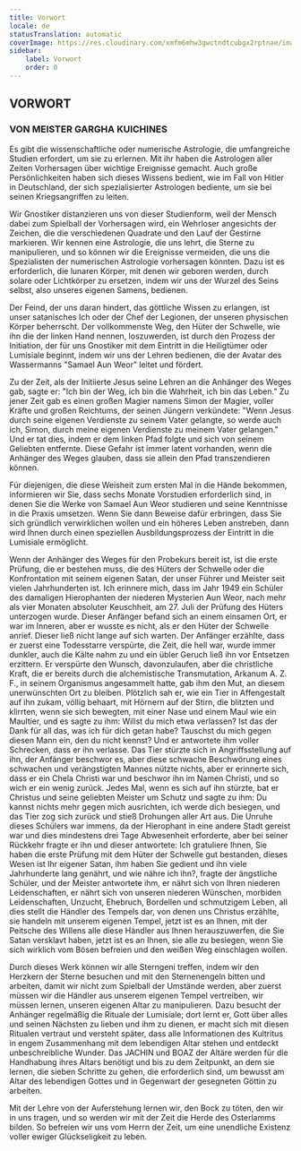 ```yaml
---
title: Vorwort
locale: de
statusTranslation: automatic
coverImage: https://res.cloudinary.com/xmfm6mhw3gwctndtcubgx2rptnae/image/upload/v1741354450/small_cover_tratado_esoterico_de_astrologia_hermetica_6210a35442.webp
sidebar:
    label: Vorwort
    order: 0
---
```

## VORWORT

### VON MEISTER GARGHA KUICHINES

Es gibt die wissenschaftliche oder numerische Astrologie, die umfangreiche Studien erfordert, um sie zu erlernen. Mit ihr haben die Astrologen aller Zeiten Vorhersagen über wichtige Ereignisse gemacht. Auch große Persönlichkeiten haben sich dieses Wissens bedient, wie im Fall von Hitler in Deutschland, der sich spezialisierter Astrologen bediente, um sie bei seinen Kriegsangriffen zu leiten.

Wir Gnostiker distanzieren uns von dieser Studienform, weil der Mensch dabei zum Spielball der Vorhersagen wird, ein Wehrloser angesichts der Zeichen, die die verschiedenen Quadrate und den Lauf der Gestirne markieren. Wir kennen eine Astrologie, die uns lehrt, die Sterne zu manipulieren, und so können wir die Ereignisse vermeiden, die uns die Spezialisten der numerischen Astrologie vorhersagen könnten. Dazu ist es erforderlich, die lunaren Körper, mit denen wir geboren werden, durch solare oder Lichtkörper zu ersetzen, indem wir uns der Wurzel des Seins selbst, also unseres eigenen Samens, bedienen.

Der Feind, der uns daran hindert, das göttliche Wissen zu erlangen, ist unser satanisches Ich oder der Chef der Legionen, der unseren physischen Körper beherrscht. Der vollkommenste Weg, den Hüter der Schwelle, wie ihn die der linken Hand nennen, loszuwerden, ist durch den Prozess der Initiation, der für uns Gnostiker mit dem Eintritt in die Heiligtümer oder Lumisiale beginnt, indem wir uns der Lehren bedienen, die der Avatar des Wassermanns "Samael Aun Weor" leitet und fördert.

Zu der Zeit, als der Initiierte Jesus seine Lehren an die Anhänger des Weges gab, sagte er: "Ich bin der Weg, ich bin die Wahrheit, ich bin das Leben." Zu jener Zeit gab es einen großen Magier namens Simon der Magier, voller Kräfte und großen Reichtums, der seinen Jüngern verkündete: "Wenn Jesus durch seine eigenen Verdienste zu seinem Vater gelangte, so werde auch ich, Simon, durch meine eigenen Verdienste zu meinem Vater gelangen." Und er tat dies, indem er dem linken Pfad folgte und sich von seinem Geliebten entfernte. Diese Gefahr ist immer latent vorhanden, wenn die Anhänger des Weges glauben, dass sie allein den Pfad transzendieren können.

Für diejenigen, die diese Weisheit zum ersten Mal in die Hände bekommen, informieren wir Sie, dass sechs Monate Vorstudien erforderlich sind, in denen Sie die Werke von Samael Aun Weor studieren und seine Kenntnisse in die Praxis umsetzen. Wenn Sie dann Beweise dafür erbringen, dass Sie sich gründlich verwirklichen wollen und ein höheres Leben anstreben, dann wird Ihnen durch einen speziellen Ausbildungsprozess der Eintritt in die Lumisiale ermöglicht.

Wenn der Anhänger des Weges für den Probekurs bereit ist, ist die erste Prüfung, die er bestehen muss, die des Hüters der Schwelle oder die Konfrontation mit seinem eigenen Satan, der unser Führer und Meister seit vielen Jahrhunderten ist. Ich erinnere mich, dass im Jahr 1949 ein Schüler des damaligen Hierophanten der niederen Mysterien Aun Weor, nach mehr als vier Monaten absoluter Keuschheit, am 27. Juli der Prüfung des Hüters unterzogen wurde. Dieser Anfänger befand sich an einem einsamen Ort, er war im Inneren, aber er wusste es nicht, als er den Hüter der Schwelle anrief. Dieser ließ nicht lange auf sich warten. Der Anfänger erzählte, dass er zuerst eine Todesstarre verspürte, die Zeit, die hell war, wurde immer dunkler, auch die Kälte nahm zu und ein übler Geruch ließ ihn vor Entsetzen erzittern. Er verspürte den Wunsch, davonzulaufen, aber die christliche Kraft, die er bereits durch die alchemistische Transmutation, Arkanum A. Z. F., in seinem Organismus angesammelt hatte, gab ihm den Mut, an diesem unerwünschten Ort zu bleiben. Plötzlich sah er, wie ein Tier in Affengestalt auf ihn zukam, völlig behaart, mit Hörnern auf der Stirn, die blitzten und klirrten, wenn sie sich bewegten, mit einer Nase und einem Maul wie ein Maultier, und es sagte zu ihm: Willst du mich etwa verlassen? Ist das der Dank für all das, was ich für dich getan habe? Tauschst du mich gegen diesen Mann ein, den du nicht kennst? Und er antwortete ihm voller Schrecken, dass er ihn verlasse. Das Tier stürzte sich in Angriffsstellung auf ihn, der Anfänger beschwor es, aber diese schwache Beschwörung eines schwachen und verängstigten Mannes nützte nichts, aber er erinnerte sich, dass er ein Chela Christi war und beschwor ihn im Namen Christi, und so wich er ein wenig zurück. Jedes Mal, wenn es sich auf ihn stürzte, bat er Christus und seine geliebten Meister um Schutz und sagte zu ihm: Du kannst nichts mehr gegen mich ausrichten, ich werde dich besiegen, und das Tier zog sich zurück und stieß Drohungen aller Art aus. Die Unruhe dieses Schülers war immens, da der Hierophant in eine andere Stadt gereist war und dies mindestens drei Tage Abwesenheit erforderte, aber bei seiner Rückkehr fragte er ihn und dieser antwortete: Ich gratuliere Ihnen, Sie haben die erste Prüfung mit dem Hüter der Schwelle gut bestanden, dieses Wesen ist Ihr eigener Satan, ihm haben Sie gedient und ihn viele Jahrhunderte lang genährt, und wie nähre ich ihn?, fragte der ängstliche Schüler, und der Meister antwortete ihm, er nährt sich von Ihren niederen Leidenschaften, er nährt sich von unseren niederen Wünschen, morbiden Leidenschaften, Unzucht, Ehebruch, Bordellen und schmutzigem Leben, all dies stellt die Händler des Tempels dar, von denen uns Christus erzählte, sie handeln mit unserem eigenen Tempel, jetzt ist es an Ihnen, mit der Peitsche des Willens alle diese Händler aus Ihnen herauszuwerfen, die Sie Satan versklavt haben, jetzt ist es an Ihnen, sie alle zu besiegen, wenn Sie sich wirklich vom Bösen befreien und den weißen Weg einschlagen wollen.

Durch dieses Werk können wir alle Sterngeni treffen, indem wir den Herzkern der Sterne besuchen und mit den Sternenengeln bitten und arbeiten, damit wir nicht zum Spielball der Umstände werden, aber zuerst müssen wir die Händler aus unserem eigenen Tempel vertreiben, wir müssen lernen, unseren eigenen Altar zu manipulieren. Dazu besucht der Anhänger regelmäßig die Rituale der Lumisiale; dort lernt er, Gott über alles und seinen Nächsten zu lieben und ihm zu dienen, er macht sich mit diesen Ritualen vertraut und versteht später, dass alle Informationen des Kultritus in engem Zusammenhang mit dem lebendigen Altar stehen und entdeckt unbeschreibliche Wunder. Das JACHIN und BOAZ der Altäre werden für die Handhabung ihres Altars benötigt und bis zu dem Zeitpunkt, an dem sie lernen, die sieben Schritte zu gehen, die erforderlich sind, um bewusst am Altar des lebendigen Gottes und in Gegenwart der gesegneten Göttin zu arbeiten.

Mit der Lehre von der Auferstehung lernen wir, den Bock zu töten, den wir in uns tragen, und so werden wir mit der Zeit die Herde des Osterlamms bilden. So befreien wir uns vom Herrn der Zeit, um eine unendliche Existenz voller ewiger Glückseligkeit zu leben.

